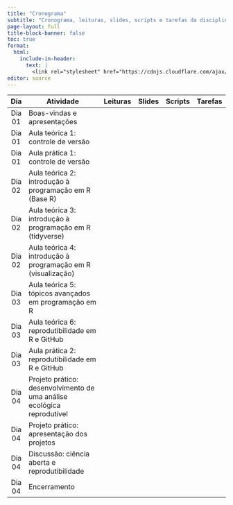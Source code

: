 ```yaml
---
title: "Cronograma"
subtitle: "Cronograma, leituras, slides, scripts e tarefas da disciplina introR: introdução à linguagem R."
page-layout: full
title-block-banner: false
toc: true
format:
  html:
    include-in-header: 
      text: |
        <link rel="stylesheet" href="https://cdnjs.cloudflare.com/ajax/libs/font-awesome/6.5.0/css/all.min.css">
editor: source
---
```


| Dia   | Atividade | Leituras | Slides | Scripts | Tarefas |
|:------:|---------------------------------------------------------------------------|:--------:|:------:|:-------:|:-------:|
| Dia 01| Boas-vindas e apresentações | <i class="fas fa-book-open-reader" style="color: #ccc;"></i> | <a href="https://course-intror.github.io/slides/00_slides.html#/"><i class="fas fa-images"></i></a> | <i class="fas fa-laptop" style="color: #ccc;"></i> | <i class="fas fa-pen-to-square" style="color: #ccc;"></i> | 
| Dia 01 | Aula teórica 1: controle de versão | <a href="/reading/#aula-te%C3%B3rica-1-ci%C3%AAncia-aberta-e-controle-de-vers%C3%A3o"><i class="fas fa-book-open-reader"></i></a> | <a href="https://course-intror.github.io/slides/01_slides.html"><i class="fas fa-images"></i></a> | <i class="fas fa-laptop" style="color: #ccc;"></i> | <a href="https://course-intror.github.io/task/#aula-pr%C3%A1tica-1-controle-de-vers%C3%A3o"><i class="fas fa-pen-to-square"></i></a> | 
| Dia 01 | Aula prática 1: controle de versão | <i class="fas fa-book-open-reader" style="color: #ccc;"></i> | <a href="https://course-intror.github.io/slides/01_slides_task.html"><i class="fas fa-images"></i></a> | <i class="fas fa-laptop" style="color: #ccc;"></i> | <i class="fas fa-pen-to-square" style="color: #ccc;"></i> |
| Dia 02 | Aula teórica 2: introdução à programação em R (Base R) | <a href="https://course-intror.github.io/reading/#aula-te%C3%B3rica-2-introdu%C3%A7%C3%A3o-%C3%A0-programa%C3%A7%C3%A3o-em-r-base-r"><i class="fas fa-book-open-reader"></i></a> | <a href="https://course-intror.github.io/slides/02_slides.html"><i class="fas fa-images"></i></a> | <a href="https://github.com/course-intror/scripts/blob/main/02_script_intror.R"><i class="fas fa-laptop"></i></a> | <a href="https://course-intror.github.io/task/#aula-te%C3%B3rica-2-introdu%C3%A7%C3%A3o-%C3%A0-programa%C3%A7%C3%A3o-em-r-base-r"><i class="fas fa-pen-to-square"></i></a> |
| Dia 02 | Aula teórica 3: introdução à programação em R (tidyverse) | <a href="https://course-intror.github.io/reading/#aula-te%C3%B3rica-3-introdu%C3%A7%C3%A3o-%C3%A0-programa%C3%A7%C3%A3o-em-r-tidyverse"><i class="fas fa-book-open-reader"></i></a> | <a href="https://course-intror.github.io/slides/03_slides.html"><i class="fas fa-images"></i></a> | <a href="https://github.com/course-intror/scripts/blob/main/03_script_intror.R"><i class="fas fa-laptop"></i></a> | <a href="https://course-intror.github.io/task/#aula-te%C3%B3rica-3-introdu%C3%A7%C3%A3o-%C3%A0-programa%C3%A7%C3%A3o-em-r-tidyverse"><i class="fas fa-pen-to-square"></i></a> |
| Dia 02 | Aula teórica 4: introdução à programação em R (visualização) | <a href="https://course-intror.github.io/reading/#aula-teórica-4-introdução-à-programação-em-r-visualização"><i class="fas fa-book-open-reader"></i></a> | <a href="https://course-intror.github.io/slides/04_slides.html"><i class="fas fa-images"></i></a> | <a href="https://github.com/course-intror/scripts/blob/main/04_script_intror.R"><i class="fas fa-laptop"></i></a> | <a href="https://course-intror.github.io/task/#aula-teórica-4-introdução-à-programação-em-r-visualização"><i class="fas fa-pen-to-square"></i></a> |
| Dia 03| Aula teórica 5: tópicos avançados em programação em R | <a href="https://course-intror.github.io/reading/#aula-te%C3%B3rica-5-t%C3%B3picos-avan%C3%A7ados-em-programa%C3%A7%C3%A3o-em-r"><i class="fas fa-book-open-reader"></i></a> | <a href="https://course-intror.github.io/slides/05_slides.html"><i class="fas fa-images"></i></a> | <a href="https://github.com/course-intror/scripts/blob/main/05_script_intror.R"><i class="fas fa-laptop"></i></a> | <a href="https://course-intror.github.io/task/#aula-te%C3%B3rica-5-t%C3%B3picos-avan%C3%A7ados-em-programa%C3%A7%C3%A3o-em-r"><i class="fas fa-pen-to-square"></i></a> |
| Dia 03| Aula teórica 6: reprodutibilidade em R e GitHub | <a href="https://course-intror.github.io/reading/#aula-te%C3%B3rica-6-reprodutibilidade-em-r-e-github"><i class="fas fa-book-open-reader"></i></a> | <a href="https://course-intror.github.io/slides/06_slides.html"><i class="fas fa-images"></i></a> | <i class="fas fa-laptop" style="color: #ccc;"></i> | <a href="https://course-intror.github.io/task/#aula-pr%C3%A1tica-6-reprodutibilidade-em-r-e-github"><i class="fas fa-pen-to-square"></i></a> |
| Dia 03| Aula prática 2: reprodutibilidade em R e GitHub | <i class="fas fa-book-open-reader" style="color: #ccc;"></i> | <a href="https://course-intror.github.io/slides/06_slides_task.html"><i class="fas fa-images"></i></a> | <i class="fas fa-laptop" style="color: #ccc;"></i> | <i class="fas fa-laptop" style="color: #ccc;"></i> | <i class="fas fa-pen-to-square" style="color: #ccc;"></i> |
| Dia 04| Projeto prático: desenvolvimento de uma análise ecológica reprodutível | <i class="fas fa-book-open-reader" style="color: #ccc;"></i> | <i class="fas fa-images" style="color: #ccc;"></i> | <i class="fas fa-laptop" style="color: #ccc;"></i> | <a href="/project/"><i class="fas fa-pen-to-square"></i></a> |
| Dia 04| Projeto prático: apresentação dos projetos | <i class="fas fa-book-open-reader" style="color: #ccc;"></i> | <i class="fas fa-images" style="color: #ccc;"></i> | <i class="fas fa-laptop" style="color: #ccc;"></i> | <i class="fas fa-pen-to-square" style="color: #ccc;"></i> |
| Dia 04| Discussão: ciência aberta e reprodutibilidade | <a href="https://course-intror.github.io/reading/#discuss%C3%A3o-ci%C3%AAncia-aberta-e-reprodutibilidade"><i class="fas fa-book-open-reader"></i></a> | <i class="fas fa-images" style="color: #ccc;"></i> | <i class="fas fa-laptop" style="color: #ccc;"></i> | <i class="fas fa-pen-to-square" style="color: #ccc;"></i> |
| Dia 04| Encerramento | <i class="fas fa-book-open-reader" style="color: #ccc;"></i> | <i class="fas fa-images" style="color: #ccc;"></i> | <i class="fas fa-laptop" style="color: #ccc;"></i> | <i class="fas fa-pen-to-square" style="color: #ccc;"></i> |
